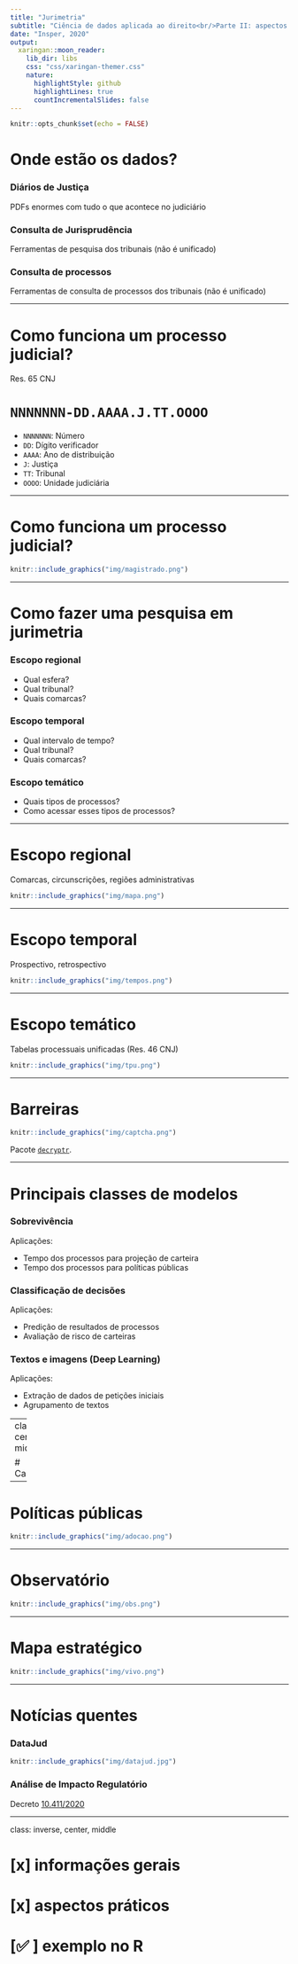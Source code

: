 ```yaml
---
title: "Jurimetria"
subtitle: "Ciência de dados aplicada ao direito<br/>Parte II: aspectos práticos"
date: "Insper, 2020"
output:
  xaringan::moon_reader:
    lib_dir: libs
    css: "css/xaringan-themer.css"
    nature:
      highlightStyle: github
      highlightLines: true
      countIncrementalSlides: false
---
```


```r
knitr::opts_chunk$set(echo = FALSE)
```

# Onde estão os dados?

### Diários de Justiça

PDFs enormes com tudo o que acontece no judiciário

### Consulta de Jurisprudência

Ferramentas de pesquisa dos tribunais (não é unificado)

### Consulta de processos

Ferramentas de consulta de processos dos tribunais (não é unificado)

---

# Como funciona um processo judicial?

Res. 65 CNJ

# `NNNNNNN-DD.AAAA.J.TT.OOOO`

- `NNNNNNN`: Número
- `DD`: Dígito verificador
- `AAAA`: Ano de distribuição
- `J`: Justiça
- `TT`: Tribunal
- `OOOO`: Unidade judiciária

---

# Como funciona um processo judicial?

```r
knitr::include_graphics("img/magistrado.png")
```

---

# Como fazer uma pesquisa em jurimetria

### Escopo regional

- Qual esfera?
- Qual tribunal?
- Quais comarcas?

### Escopo temporal

- Qual intervalo de tempo?
- Qual tribunal?
- Quais comarcas?

### Escopo temático

- Quais tipos de processos?
- Como acessar esses tipos de processos?

---

# Escopo regional

Comarcas, circunscrições, regiões administrativas

```r
knitr::include_graphics("img/mapa.png")
```

---


# Escopo temporal

Prospectivo, retrospectivo

```r
knitr::include_graphics("img/tempos.png")
```

---

# Escopo temático

Tabelas processuais unificadas (Res. 46 CNJ)

```r
knitr::include_graphics("img/tpu.png")
```

---

# Barreiras

```r
knitr::include_graphics("img/captcha.png")
```

Pacote [`decryptr`](https://github.com/decryptr/decryptr).

---

# Principais classes de modelos

### Sobrevivência

Aplicações:

- Tempo dos processos para projeção de carteira
- Tempo dos processos para políticas públicas

### Classificação de decisões

Aplicações:

- Predição de resultados de processos
- Avaliação de risco de carteiras

### Textos e imagens (Deep Learning)

Aplicações:

- Extração de dados de petições iniciais
- Agrupamento de textos

---
class: center, middle

# Cases

---

# Políticas públicas

```r
knitr::include_graphics("img/adocao.png")
```

---

# Observatório

```r
knitr::include_graphics("img/obs.png")
```

---

# Mapa estratégico

```r
knitr::include_graphics("img/vivo.png")
```

---

# Notícias quentes

### DataJud

```r
knitr::include_graphics("img/datajud.jpg")
```

### Análise de Impacto Regulatório

Decreto [10.411/2020](https://www.in.gov.br/en/web/dou/-/decreto-n-10.411-de-30-de-junho-de-2020-264424798)

---
class: inverse, center, middle

# [x] informações gerais

# [x] aspectos práticos

# [✅ ] exemplo no R
